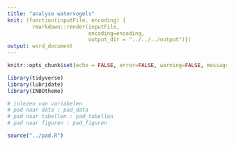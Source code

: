 ```yaml
---
title: "analyse watervogels"
knit: (function(inputFile, encoding) { 
        rmarkdown::render(inputFile,
                          encoding=encoding, 
                          output_dir = "../../../output")})
output: word_document
---
```



```r

knitr::opts_chunk$set(echo = FALSE, error=FALSE, warning=FALSE, message=FALSE, cache=FALSE)

```


```r

library(tidyverse)
library(lubridate)
library(INBOtheme)

```


```r

# inlezen van variabelen
# pad naar data : pad_data
# pad naar tabellen : pad_tabellen
# pad naar figuren : pad_figuren

source("../pad.R")

```


